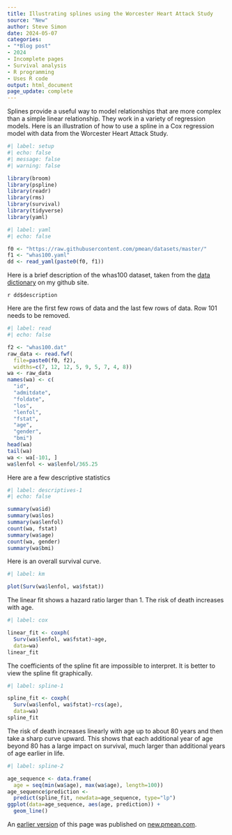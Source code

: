 ```yaml
---
title: Illustrating splines using the Worcester Heart Attack Study
source: "New"
author: Steve Simon
date: 2024-05-07
categories:
- "*Blog post"
- 2024
- Incomplete pages
- Survival analysis
- R programming
- Uses R code
output: html_document
page_update: complete
---
```


Splines provide a useful way to model relationships that are more complex than a simple linear relationship. They work in a variety of regression models. Here is an illustration of how to use a spline in a Cox regression model with data from the Worcester Heart Attack Study.

<!---more--->

```r
#| label: setup
#| echo: false
#| message: false
#| warning: false

library(broom)
library(pspline)
library(readr)
library(rms)
library(survival)
library(tidyverse)
library(yaml)
```

```r
#| label: yaml
#| echo: false

f0 <- "https://raw.githubusercontent.com/pmean/datasets/master/"
f1 <- "whas100.yaml"
dd <- read_yaml(paste0(f0, f1))
```

Here is a brief description of the whas100 dataset, taken from the [data dictionary][sim3] on my github site.

`r dd$description`

[sim3]: https://raw.githubusercontent.com/pmean/datasets/master/whas100-data-dictionary.yaml

Here are the first few rows of data and the last few rows of data. Row 101 needs to be removed.

```r
#| label: read
#| echo: false

f2 <- "whas100.dat"
raw_data <- read.fwf(
  file=paste0(f0, f2),
  widths=c(7, 12, 12, 5, 9, 5, 7, 4, 8))
wa <- raw_data
names(wa) <- c(
  "id",
  "admitdate",
  "foldate",
  "los",
  "lenfol",
  "fstat",
  "age",
  "gender",
  "bmi")
head(wa)
tail(wa)
wa <- wa[-101, ]
wa$lenfol <- wa$lenfol/365.25
```

Here are a few descriptive statistics

```r
#| label: descriptives-1
#| echo: false

summary(wa$id)
summary(wa$los)
summary(wa$lenfol)
count(wa, fstat)
summary(wa$age)
count(wa, gender)
summary(wa$bmi)
```

Here is an overall survival curve.

```r
#| label: km

plot(Surv(wa$lenfol, wa$fstat))
```

The linear fit shows a hazard ratio larger than 1. The risk of death increases with age.

```r
#| label: cox

linear_fit <- coxph(
  Surv(wa$lenfol, wa$fstat)~age,
  data=wa)
linear_fit
```

The coefficients of the spline fit are impossible to interpret. It is better to view the spline fit graphically.

```r
#| label: spline-1

spline_fit <- coxph(
  Surv(wa$lenfol, wa$fstat)~rcs(age),
  data=wa)
spline_fit
```

The risk of death increases linearly with age up to about 80 years and then take a sharp curve upward. This shows that each additional year of age beyond 80 has a large impact on survival, much larger than additional years of age earlier in life.

```r
#| label: spline-2

age_sequence <- data.frame(
  age = seq(min(wa$age), max(wa$age), length=100))
age_sequence$prediction <- 
  predict(spline_fit, newdata=age_sequence, type="lp")
ggplot(data=age_sequence, aes(age, prediction)) +
  geom_line()
```

An [earlier version][sim2] of this page was published on [new.pmean.com][sim1].

[sim1]: http://new.pmean.com
[sim2]: http://new.pmean.com/survival-spline/
